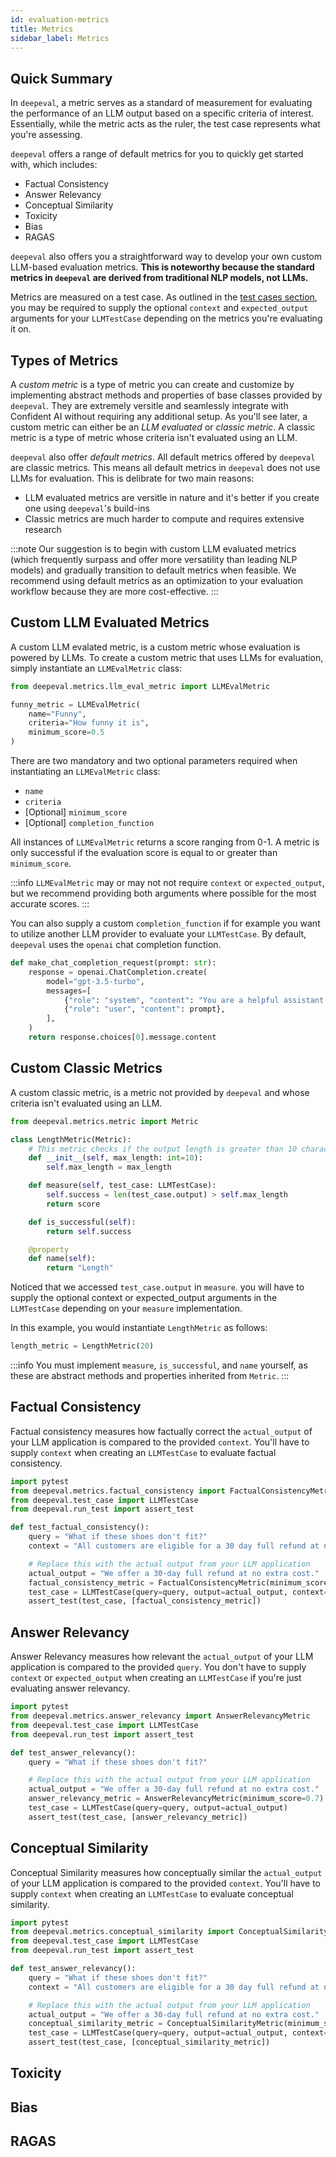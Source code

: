 ```yaml
---
id: evaluation-metrics
title: Metrics
sidebar_label: Metrics
---
```


## Quick Summary

In `deepeval`, a metric serves as a standard of measurement for evaluating the performance of an LLM output based on a specific criteria of interest. Essentially, while the metric acts as the ruler, the test case represents what you're assessing.

`deepeval` offers a range of default metrics for you to quickly get started with, which includes:

- Factual Consistency
- Answer Relevancy
- Conceptual Similarity
- Toxicity
- Bias
- RAGAS

`deepeval` also offers you a straightforward way to develop your own custom LLM-based evaluation metrics. **This is noteworthy because the standard metrics in `deepeval` are derived from traditional NLP models, not LLMs.**

Metrics are measured on a test case. As outlined in the [test cases section](evaluation-test-cases), you may be required to supply the optional `context` and `expected_output` arguments for your `LLMTestCase` depending on the metrics you're evaluating it on.

## Types of Metrics

A _custom metric_ is a type of metric you can create and customize by implementing abstract methods and properties of base classes provided by `deepeval`. They are extremely versitle and seamlessly integrate with Confident AI without requiring any additional setup. As you'll see later, a custom metric can either be an _LLM evaluated_ or _classic metric_. A classic metric is a type of metric whose criteria isn't evaluated using an LLM.

`deepeval` also offer _default metrics_. All default metrics offered by `deepeval` are classic metrics. This means all default metrics in `deepeval` does not use LLMs for evaluation. This is delibrate for two main reasons:

- LLM evaluated metrics are versitle in nature and it's better if you create one using `deepeval`'s build-ins
- Classic metrics are much harder to compute and requires extensive research

:::note
Our suggestion is to begin with custom LLM evaluated metrics (which frequently surpass and offer more versatility than leading NLP models) and gradually transition to default metrics when feasible. We recommend using default metrics as an optimization to your evaluation workflow because they are more cost-effective.
:::

## Custom LLM Evaluated Metrics

A custom LLM evalated metric, is a custom metric whose evaluation is powered by LLMs. To create a custom metric that uses LLMs for evaluation, simply instantiate an `LLMEvalMetric` class:

```python
from deepeval.metrics.llm_eval_metric import LLMEvalMetric

funny_metric = LLMEvalMetric(
    name="Funny",
    criteria="How funny it is",
    minimum_score=0.5
)
```

There are two mandatory and two optional parameters required when instantiating an `LLMEvalMetric` class:

- `name`
- `criteria`
- [Optional] `minimum_score`
- [Optional] `completion_function`

All instances of `LLMEvalMetric` returns a score ranging from 0-1. A metric is only successful if the evaluation score is equal to or greater than `minimum_score`.

:::info
`LLMEvalMetric` may or may not not require `context` or `expected_output`, but we recommend providing both arguments where possible for the most accurate scores.
:::

You can also supply a custom `completion_function` if for example you want to utilize another LLM provider to evaluate your `LLMTestCase`. By default, `deepeval` uses the `openai` chat completion function.

```python
def make_chat_completion_request(prompt: str):
    response = openai.ChatCompletion.create(
        model="gpt-3.5-turbo",
        messages=[
            {"role": "system", "content": "You are a helpful assistant."},
            {"role": "user", "content": prompt},
        ],
    )
    return response.choices[0].message.content
```

## Custom Classic Metrics

A custom classic metric, is a metric not provided by `deepeval` and whose criteria isn't evaluated using an LLM.

```python
from deepeval.metrics.metric import Metric

class LengthMetric(Metric):
    # This metric checks if the output length is greater than 10 characters
    def __init__(self, max_length: int=10):
        self.max_length = max_length

    def measure(self, test_case: LLMTestCase):
        self.success = len(test_case.output) > self.max_length
        return score

    def is_successful(self):
        return self.success

    @property
    def name(self):
        return "Length"
```

Noticed that we accessed `test_case.output` in `measure`. you will have to supply the optional context or expected_output arguments in the `LLMTestCase` depending on your `measure` implementation.

In this example, you would instantiate `LengthMetric` as follows:

```python
length_metric = LengthMetric(20)
```

:::info
You must implement `measure`, `is_successful`, and `name` yourself, as these are abstract methods and properties inherited from `Metric`.
:::

## Factual Consistency

Factual consistency measures how factually correct the `actual_output` of your LLM application is compared to the provided `context`. You'll have to supply `context` when creating an `LLMTestCase` to evaluate factual consistency.

```python
import pytest
from deepeval.metrics.factual_consistency import FactualConsistencyMetric
from deepeval.test_case import LLMTestCase
from deepeval.run_test import assert_test

def test_factual_consistency():
    query = "What if these shoes don't fit?"
    context = "All customers are eligible for a 30 day full refund at no extra cost."

    # Replace this with the actual output from your LLM application
    actual_output = "We offer a 30-day full refund at no extra cost."
    factual_consistency_metric = FactualConsistencyMetric(minimum_score=0.7)
    test_case = LLMTestCase(query=query, output=actual_output, context=context)
    assert_test(test_case, [factual_consistency_metric])
```

## Answer Relevancy

Answer Relevancy measures how relevant the `actual_output` of your LLM application is compared to the provided `query`. You don't have to supply `context` or `expected_output` when creating an `LLMTestCase` if you're just evaluating answer relevancy.

```python
import pytest
from deepeval.metrics.answer_relevancy import AnswerRelevancyMetric
from deepeval.test_case import LLMTestCase
from deepeval.run_test import assert_test

def test_answer_relevancy():
    query = "What if these shoes don't fit?"

    # Replace this with the actual output from your LLM application
    actual_output = "We offer a 30-day full refund at no extra cost."
    answer_relevancy_metric = AnswerRelevancyMetric(minimum_score=0.7)
    test_case = LLMTestCase(query=query, output=actual_output)
    assert_test(test_case, [answer_relevancy_metric])
```

## Conceptual Similarity

Conceptual Similarity measures how conceptually similar the `actual_output` of your LLM application is compared to the provided `context`. You'll have to supply `context` when creating an `LLMTestCase` to evaluate conceptual similarity.

```python
import pytest
from deepeval.metrics.conceptual_similarity import ConceptualSimilarityMetric
from deepeval.test_case import LLMTestCase
from deepeval.run_test import assert_test

def test_answer_relevancy():
    query = "What if these shoes don't fit?"
    context = "All customers are eligible for a 30 day full refund at no extra cost."

    # Replace this with the actual output from your LLM application
    actual_output = "We offer a 30-day full refund at no extra cost."
    conceptual_similarity_metric = ConceptualSimilarityMetric(minimum_score=0.7)
    test_case = LLMTestCase(query=query, output=actual_output, context=context)
    assert_test(test_case, [conceptual_similarity_metric])
```

## Toxicity

## Bias

## RAGAS
